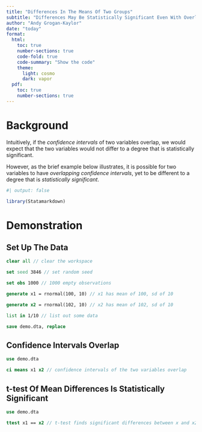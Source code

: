 ```yaml
---
title: "Differences In The Means Of Two Groups"
subtitle: "Differences May Be Statistically Significant Even With Overlapping Confidence Intervals"
author: "Andy Grogan-Kaylor"
date: "today"
format:
  html:
    toc: true
    number-sections: true
    code-fold: true
    code-summary: "Show the code"
    theme:
      light: cosmo
      dark: vapor
  pdf: 
    toc: true
    number-sections: true
---
```


# Background

Intuitively, if the *confidence intervals* of two variables overlap, we would expect that the two variables would not differ to a degree that is statistically significant.

However, as the brief example below illustrates, it is possible for two variables to have *overlapping confidence intervals*, yet to be different to a degree that is *statistically significant*.

```r
#| output: false

library(Statamarkdown)

```

# Demonstration

## Set Up The Data

```stata

clear all // clear the workspace

set seed 3846 // set random seed

set obs 1000 // 1000 empty observations

generate x1 = rnormal(100, 10) // x1 has mean of 100, sd of 10

generate x2 = rnormal(102, 10) // x2 has mean of 102, sd of 10

list in 1/10 // list out some data

save demo.dta, replace

```

## Confidence Intervals Overlap

```stata

use demo.dta

ci means x1 x2 // confidence intervals of the two variables overlap

```

## t-test Of Mean Differences Is Statistically Significant

```stata

use demo.dta

ttest x1 == x2 // t-test finds significant differences between x and x2

```



